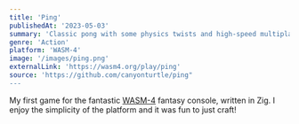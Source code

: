 ```yaml
---
title: 'Ping'
publishedAt: '2023-05-03'
summary: 'Classic pong with some physics twists and high-speed multiplayer.'
genre: 'Action'
platform: 'WASM-4'
image: '/images/ping.png'
externalLink: 'https://wasm4.org/play/ping'
source: 'https://github.com/canyonturtle/ping"
---
```


My first game for the fantastic [WASM-4](https://wasm4.org) fantasy console, written in Zig. I enjoy the simplicity of the platform and it was fun to just craft!